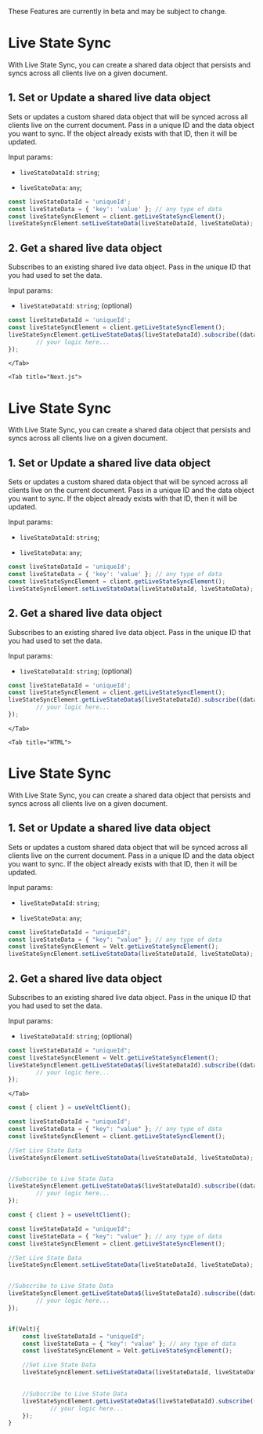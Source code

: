 <Warning>These Features are currently in beta and may be subject to change.</Warning>

<Tabs>
    <Tab title="React">

# Live State Sync

With Live State Sync, you can create a shared data object that persists and syncs across all clients live on a given document.


## 1. Set or Update a shared live data object

Sets or updates a custom shared data object that will be synced across all clients live on the current document.
Pass in a unique ID and the data object you want to sync. If the object already exists with that ID, then it will be updated.

Input params:
- `liveStateDataId`: `string`;

- `liveStateData`: `any`;

```jsx
const liveStateDataId = 'uniqueId';
const liveStateData = { 'key': 'value' }; // any type of data
const liveStateSyncElement = client.getLiveStateSyncElement();
liveStateSyncElement.setLiveStateData(liveStateDataId, liveStateData);
```


## 2. Get a shared live data object

Subscribes to an existing shared live data object. Pass in the unique ID that you had used to set the data.

Input params:

- `liveStateDataId`: `string`; (optional)

```jsx
const liveStateDataId = 'uniqueId';
const liveStateSyncElement = client.getLiveStateSyncElement();
liveStateSyncElement.getLiveStateData$(liveStateDataId).subscribe((data) => {
		// your logic here...
});
```
    </Tab>

    <Tab title="Next.js">

# Live State Sync

With Live State Sync, you can create a shared data object that persists and syncs across all clients live on a given document.


## 1. Set or Update a shared live data object

Sets or updates a custom shared data object that will be synced across all clients live on the current document.
Pass in a unique ID and the data object you want to sync. If the object already exists with that ID, then it will be updated.

Input params:
- `liveStateDataId`: `string`;

- `liveStateData`: `any`;

```jsx
const liveStateDataId = 'uniqueId';
const liveStateData = { 'key': 'value' }; // any type of data
const liveStateSyncElement = client.getLiveStateSyncElement();
liveStateSyncElement.setLiveStateData(liveStateDataId, liveStateData);
```


## 2. Get a shared live data object

Subscribes to an existing shared live data object. Pass in the unique ID that you had used to set the data.

Input params:

- `liveStateDataId`: `string`; (optional)

```jsx
const liveStateDataId = 'uniqueId';
const liveStateSyncElement = client.getLiveStateSyncElement();
liveStateSyncElement.getLiveStateData$(liveStateDataId).subscribe((data) => {
		// your logic here...
});
```


    </Tab>

    <Tab title="HTML">

# Live State Sync

With Live State Sync, you can create a shared data object that persists and syncs across all clients live on a given document.


## 1. Set or Update a shared live data object

Sets or updates a custom shared data object that will be synced across all clients live on the current document.
Pass in a unique ID and the data object you want to sync. If the object already exists with that ID, then it will be updated.

Input params:
- `liveStateDataId`: `string`;

- `liveStateData`: `any`;

```jsx
const liveStateDataId = "uniqueId";
const liveStateData = { "key": "value" }; // any type of data
const liveStateSyncElement = Velt.getLiveStateSyncElement();
liveStateSyncElement.setLiveStateData(liveStateDataId, liveStateData);
```

## 2. Get a shared live data object

Subscribes to an existing shared live data object. Pass in the unique ID that you had used to set the data.

Input params:

- `liveStateDataId`: `string`; (optional)

```jsx
const liveStateDataId = "uniqueId";
const liveStateSyncElement = Velt.getLiveStateSyncElement();
liveStateSyncElement.getLiveStateData$(liveStateDataId).subscribe((data) => {
		// your logic here...
});
```


    </Tab>

</Tabs>


<RequestExample>

```jsx React
const { client } = useVeltClient();

const liveStateDataId = "uniqueId";
const liveStateData = { "key": "value" }; // any type of data
const liveStateSyncElement = client.getLiveStateSyncElement();

//Set Live State Data
liveStateSyncElement.setLiveStateData(liveStateDataId, liveStateData);


//Subscribe to Live State Data
liveStateSyncElement.getLiveStateData$(liveStateDataId).subscribe((data) => {
		// your logic here...
});
```

```jsx Next.js
const { client } = useVeltClient();

const liveStateDataId = "uniqueId";
const liveStateData = { "key": "value" }; // any type of data
const liveStateSyncElement = client.getLiveStateSyncElement();

//Set Live State Data
liveStateSyncElement.setLiveStateData(liveStateDataId, liveStateData);


//Subscribe to Live State Data
liveStateSyncElement.getLiveStateData$(liveStateDataId).subscribe((data) => {
		// your logic here...
});
```

```jsx HTML

if(Velt){
    const liveStateDataId = "uniqueId";
    const liveStateData = { "key": "value" }; // any type of data
    const liveStateSyncElement = Velt.getLiveStateSyncElement();

    //Set Live State Data
    liveStateSyncElement.setLiveStateData(liveStateDataId, liveStateData);

   
    //Subscribe to Live State Data
    liveStateSyncElement.getLiveStateData$(liveStateDataId).subscribe((data) => {
            // your logic here...
    });
}
```

</RequestExample>